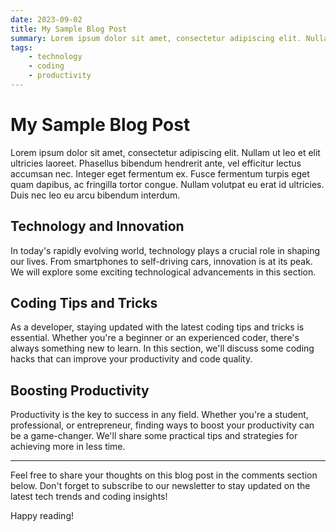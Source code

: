 ```yaml
---
date: 2023-09-02
title: My Sample Blog Post
summary: Lorem ipsum dolor sit amet, consectetur adipiscing elit. Nullam ut leo et elit ultricies laoreet. Phasellus bibendum hendrerit ante, vel efficitur lectus accumsan nec. Integer eget fermentum ex. Fusce fermentum turpis eget quam dapibus, ac fringilla tortor congue. Nullam volutpat eu erat id ultricies. Duis nec leo eu arcu bibendum interdum.
tags: 
    - technology
    - coding
    - productivity
---
```


# My Sample Blog Post

Lorem ipsum dolor sit amet, consectetur adipiscing elit. Nullam ut leo et elit ultricies laoreet. Phasellus bibendum hendrerit ante, vel efficitur lectus accumsan nec. Integer eget fermentum ex. Fusce fermentum turpis eget quam dapibus, ac fringilla tortor congue. Nullam volutpat eu erat id ultricies. Duis nec leo eu arcu bibendum interdum.

## Technology and Innovation

In today's rapidly evolving world, technology plays a crucial role in shaping our lives. From smartphones to self-driving cars, innovation is at its peak. We will explore some exciting technological advancements in this section.

## Coding Tips and Tricks

As a developer, staying updated with the latest coding tips and tricks is essential. Whether you're a beginner or an experienced coder, there's always something new to learn. In this section, we'll discuss some coding hacks that can improve your productivity and code quality.

## Boosting Productivity

Productivity is the key to success in any field. Whether you're a student, professional, or entrepreneur, finding ways to boost your productivity can be a game-changer. We'll share some practical tips and strategies for achieving more in less time.

---

Feel free to share your thoughts on this blog post in the comments section below. Don't forget to subscribe to our newsletter to stay updated on the latest tech trends and coding insights!

Happy reading!
